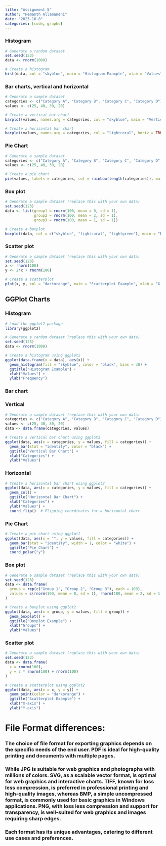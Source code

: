 ```yaml
---
title: "Assignment 5"
author: "Hemanth Allamaneni"
date: "2023-10-8"
categories: [code, graphs]
---
```


### Histogram

```r
# Generate a random dataset
set.seed(123)
data <- rnorm(1000)

# Create a histogram
hist(data, col = "skyblue", main = "Histogram Example", xlab = "Values", ylab = "Frequency")
```

### Bar charts, vertical and horizontal

```r
# Generate a sample dataset
categories <- c("Category A", "Category B", "Category C", "Category D")
values <- c(25, 40, 30, 20)

# Create a vertical bar chart
barplot(values, names.arg = categories, col = "skyblue", main = "Vertical Bar Chart", xlab = "Categories", ylab = "Values")

# Create a horizontal bar chart
barplot(values, names.arg = categories, col = "lightcoral", horiz = TRUE, main = "Horizontal Bar Chart", xlab = "Values", ylab = "Categories")
```

### Pie Chart

```r
# Generate a sample dataset
categories <- c("Category A", "Category B", "Category C", "Category D")
values <- c(25, 40, 30, 20)

# Create a pie chart
pie(values, labels = categories, col = rainbow(length(categories)), main = "Pie Chart")
```

### Box plot

```r
# Generate a sample dataset (replace this with your own data)
set.seed(123)
data <- list(group1 = rnorm(100, mean = 0, sd = 1),
             group2 = rnorm(100, mean = 2, sd = 1),
             group3 = rnorm(100, mean = 1, sd = 1))

# Create a boxplot
boxplot(data, col = c("skyblue", "lightcoral", "lightgreen"), main = "Boxplot Example", xlab = "Groups", ylab = "Values")
```

### Scatter plot

```r
# Generate a sample dataset (replace this with your own data)
set.seed(123)
x <- rnorm(100)
y <- 2*x + rnorm(100)

# Create a scatterplot
plot(x, y, col = "darkorange", main = "Scatterplot Example", xlab = "X-axis", ylab = "Y-axis")

```

## GGPlot Charts

### Histogram

```r
# Load the ggplot2 package
library(ggplot2)

# Generate a random dataset (replace this with your own data)
set.seed(123)
data <- rnorm(1000)

# Create a histogram using ggplot2
ggplot(data.frame(x = data), aes(x)) +
  geom_histogram(fill = "skyblue", color = "black", bins = 30) +
  ggtitle("Histogram Example") +
  xlab("Values") +
  ylab("Frequency")
```

### Bar chart

### Vertical

```r
# Generate a sample dataset (replace this with your own data)
categories <- c("Category A", "Category B", "Category C", "Category D")
values <- c(25, 40, 30, 20)
data <- data.frame(categories, values)

# Create a vertical bar chart using ggplot2
ggplot(data, aes(x = categories, y = values, fill = categories)) +
  geom_bar(stat = "identity", color = "black") +
  ggtitle("Vertical Bar Chart") +
  xlab("Categories") +
  ylab("Values")
```

### Horizontal

```r
# Create a horizontal bar chart using ggplot2
ggplot(data, aes(x = categories, y = values, fill = categories)) +
  geom_col() +
  ggtitle("Horizontal Bar Chart") +
  xlab("Categories") +
  ylab("Values") +
  coord_flip()  # Flipping coordinates for a horizontal chart
```

### Pie Chart

```r
# Create a pie chart using ggplot2
ggplot(data, aes(x = "", y = values, fill = categories)) +
  geom_bar(stat = "identity", width = 1, color = "white") +
  ggtitle("Pie Chart") +
  coord_polar("y")
```

### Box plot

```r
# Generate a sample dataset (replace this with your own data)
set.seed(123)
data <- data.frame(
  group = rep(c("Group 1", "Group 2", "Group 3"), each = 100),
  values = c(rnorm(100, mean = 0, sd = 1), rnorm(100, mean = 2, sd = 1), rnorm(100, mean = 1, sd = 1))
)

# Create a boxplot using ggplot2
ggplot(data, aes(x = group, y = values, fill = group)) +
  geom_boxplot() +
  ggtitle("Boxplot Example") +
  xlab("Groups") +
  ylab("Values")
```

### Scatter plot

```r
# Generate a sample dataset (replace this with your own data)
set.seed(123)
data <- data.frame(
  x = rnorm(100),
  y = 2 * rnorm(100) + rnorm(100)
)

# Create a scatterplot using ggplot2
ggplot(data, aes(x = x, y = y)) +
  geom_point(color = "darkorange") +
  ggtitle("Scatterplot Example") +
  xlab("X-axis") +
  ylab("Y-axis")
```

# File Format differences:

### The choice of file format for exporting graphics depends on the specific needs of the end user. PDF is ideal for high-quality printing and documents with multiple pages.

### While JPG is suitable for web graphics and photographs with millions of colors. SVG, as a scalable vector format, is optimal for web graphics and interactive charts. TIFF, known for loss less compression, is preferred in professional printing and high-quality images, whereas BMP, a simple uncompressed format, is commonly used for basic graphics in Windows applications. PNG, with loss less compression and support for transparency, is well-suited for web graphics and images requiring sharp edges.

### Each format has its unique advantages, catering to different use cases and preferences.
